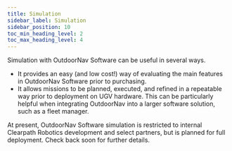 ---
title: Simulation
sidebar_label: Simulation
sidebar_position: 10
toc_min_heading_level: 2
toc_max_heading_level: 4
---

Simulation with OutdoorNav Software can be useful in several ways.

-   It provides an easy (and low cost!) way of evaluating the main
    features in OutdoorNav Software prior to purchasing.
-   It allows missions to be planned, executed, and refined in a
    repeatable way prior to deployment on UGV hardware. This can be
    particularly helpful when integrating OutdoorNav into a larger
    software solution, such as a fleet manager.

At present, OutdoorNav Software simulation is restricted to internal
Clearpath Robotics development and select partners, but is planned for
full deployment. Check back soon for further details.